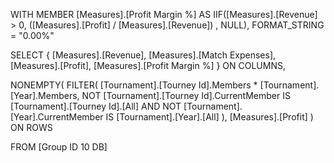 WITH 
MEMBER [Measures].[Profit Margin %] AS 
    IIF([Measures].[Revenue] > 0, 
        ([Measures].[Profit] / [Measures].[Revenue]) , 
        NULL),
    FORMAT_STRING = "0.00%"

SELECT 
{
    [Measures].[Revenue], 
    [Measures].[Match Expenses], 
    [Measures].[Profit], 
    [Measures].[Profit Margin %]
} ON COLUMNS,

NONEMPTY(
    FILTER(
        [Tournament].[Tourney Id].Members * [Tournament].[Year].Members,
        NOT [Tournament].[Tourney Id].CurrentMember IS [Tournament].[Tourney Id].[All]
        AND NOT [Tournament].[Year].CurrentMember IS [Tournament].[Year].[All]
    ),
    [Measures].[Profit]
) ON ROWS

FROM [Group ID 10 DB]
